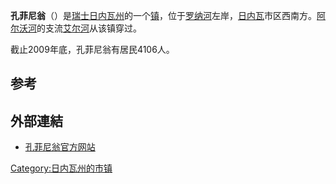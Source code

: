 {{瑞士市镇信息框
 | 市镇名称		= 孔菲尼翁
 | 原文名称             = Confignon
 | 图片 = 
 | 纹章 = Confignon-coat of arms.svg
 | 语言                   = [[法语|法语]]
 | 所属州               = 日内瓦州
 | 所属区               = 无
 | lat_d=46|lat_m=10|lat_NS=N|long_d=6|long_m=01|long_EW=E
 | 邮政编码		= 1232
 | 市镇代码        	= 6618
 | 面积                 = 2.75
 | 平均海拔        =  435
 | 人口               = 4106<small>（2009年12月资料）</small>
 | 主页  		= www.confignon.ch
 | 市镇长           = Dinh Manh Uong<ref>{{fr}}[http://www.confignon.ch/fr/viepolitique/conseiladministratif/ Conseil administratif] {{webarchive|url=https://web.archive.org/web/20101229073702/http://www.confignon.ch/fr/viepolitique/conseiladministratif/ |date=2010-12-29 }} Commune de Confignon</ref>
 | 相邻市镇             = [[贝尔内|贝尔内]]、[[奥内|奥内]]、[[佩尔利-赛尔图|佩尔利-赛尔图]]、<br>[[普朗莱乌特|普朗莱乌特]]
 | 友好城市             = 
 | 地图文件 = Karte Gemeinde Confignon 2007.png
|}}
'''孔菲尼翁'''（{{lang-fr|Confignon}}）是[[瑞士|瑞士]][[日内瓦州|日内瓦州]]的一个[[瑞士的市镇|镇]]，位于[[罗纳河|罗纳河]]左岸，[[日内瓦|日内瓦]]市区西南方。[[阿尔沃河|阿尔沃河]]的支流[[艾尔河|艾尔河]]从该镇穿过。

截止2009年底，孔菲尼翁有居民4106人。

==参考==
{{reflist}}

==外部連結==
*{{fr}}[http://www.confignon.ch 孔菲尼翁官方网站] {{Wayback|url=http://www.confignon.ch/ |date=20080221143917 }}

{{日内瓦州行政区划}}
{{DEFAULTSORT:Confignon}}
[[Category:日内瓦州的市镇|Category:日内瓦州的市镇]]